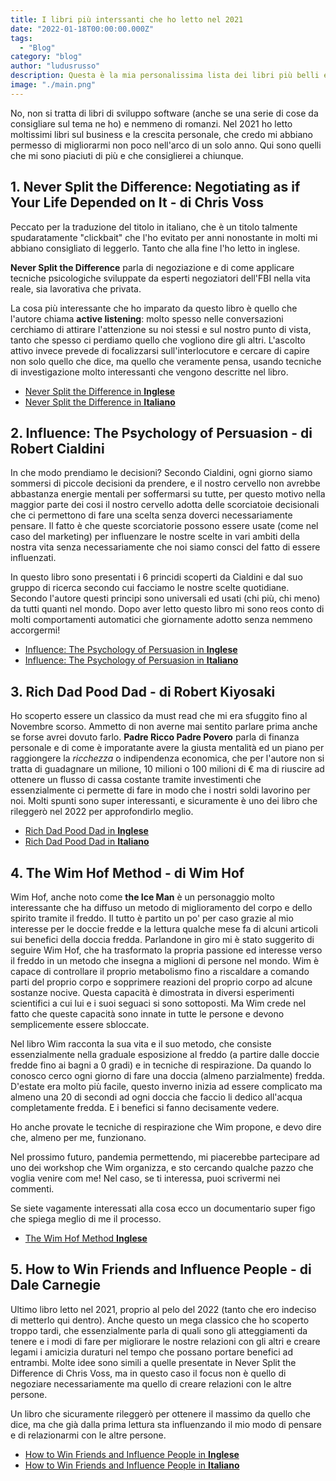 ```yaml
---
title: I libri più interssanti che ho letto nel 2021
date: "2022-01-18T00:00:00.000Z"
tags:
  - "Blog"
category: "blog"
author: "ludusrusso"
description: Questa è la mia personalissima lista dei libri più belli ed interessanti che ho letto nel 2021
image: "./main.png"
---
```


No, non si tratta di libri di sviluppo software (anche se una serie di cose da consigliare sul tema ne ho) e nemmeno di romanzi. Nel 2021 ho letto moltissimi libri sul business e la crescita personale, che credo mi abbiano
permesso di migliorarmi non poco nell'arco di un solo anno. Qui sono quelli che mi sono piaciuti di più e che
consiglierei a chiunque.

## 1. Never Split the Difference: Negotiating as if Your Life Depended on It - di Chris Voss

Peccato per la traduzione del titolo in italiano, che è un titolo talmente spudaratamente "clickbait" che l'ho evitato per anni nonostante in molti mi abbiano consigliato di leggerlo. Tanto che alla fine l'ho letto in inglese.

**Never Split the Difference** parla di negoziazione e di come applicare tecniche psicologiche sviluppate da esperti
negoziatori dell'FBI nella vita reale, sia lavorativa che privata.

La cosa più interessante che ho imparato da questo
libro è quello che l'autore chiama **active listening**: molto spesso nelle conversazioni cerchiamo di attirare l'attenzione
su noi stessi e sul nostro punto di vista, tanto che spesso ci perdiamo quello che vogliono dire gli altri. L'ascolto attivo invece prevede di focalizzarsi sull'interlocutore e cercare di capire non solo quello che dice, ma quello che veramente pensa, usando tecniche di investigazione molto interessanti che vengono descritte nel libro.

- [Never Split the Difference in **Inglese**](https://amzn.to/3nhspD9)
- [Never Split the Difference in **Italiano**](https://amzn.to/3HWdshA)

## 2. Influence: The Psychology of Persuasion - di Robert Cialdini

In che modo prendiamo le decisioni? Secondo Cialdini, ogni giorno siamo sommersi di piccole decisioni da prendere, e il
nostro cervello non avrebbe abbastanza energie mentali per soffermarsi su tutte, per questo motivo nella maggior parte dei cosi il nostro cervello adotta delle scorciatoie decisionali che ci permettono di fare una scelta senza doverci
necessariamente pensare. Il fatto è che queste scorciatorie possono essere usate (come nel caso del marketing) per influenzare le nostre scelte in vari ambiti della nostra vita senza necessariamente che noi siamo consci del fatto di
essere influenzati.

In questo libro sono presentati i 6 princidi scoperti da Cialdini e dal suo gruppo di ricerca secondo cui facciamo le nostre scelte quotidiane. Secondo l'autore questi principi sono universali ed usati (chi più, chi meno) da tutti quanti nel mondo. Dopo aver letto questo libro mi sono reos conto di molti comportamenti automatici che giornamente adotto senza nemmeno accorgermi!

- [Influence: The Psychology of Persuasion in **Inglese**](https://amzn.to/3GaLdeN)
- [Influence: The Psychology of Persuasion in **Italiano**](https://amzn.to/3r5Venb)

## 3. Rich Dad Pood Dad - di Robert Kiyosaki

Ho scoperto essere un classico da must read che mi era sfuggito fino al Novembre scorso. Ammetto di non averne mai sentito
parlare prima anche se forse avrei dovuto farlo. **Padre Ricco Padre Povero** parla di finanza personale e di come è imporatante avere la giusta mentalità ed un piano per raggiongere la _ricchezza_ o indipendenza economica, che per l'autore non si tratta di guadagnare un milione, 10 milioni o 100 milioni di € ma di riuscire ad ottenere un flusso di cassa costante tramite investimenti che essenzialmente ci permette di fare in modo che i nostri soldi lavorino per noi. Molti spunti sono super interessanti, e sicuramente è uno dei libro che rileggerò nel 2022 per approfondirlo meglio.

- [Rich Dad Pood Dad in **Inglese**](https://amzn.to/3GcaBRk)
- [Rich Dad Pood Dad in **Italiano**](https://amzn.to/3qhfkvm)

## 4. The Wim Hof Method - di Wim Hof

Wim Hof, anche noto come **the Ice Man** è un personaggio molto interessante che ha diffuso un metodo di miglioramento
del corpo e dello spirito tramite il freddo. Il tutto è partito un po' per caso grazie al mio interesse per le doccie fredde
e la lettura qualche mese fa di alcuni articoli sui benefici della doccia fredda. Parlandone in giro mi è stato suggerito di seguire Wim Hof, che ha trasformato la propria passione ed interesse verso il freddo in un metodo che insegna a miglioni di persone nel mondo. Wim è capace di controllare il proprio metabolismo fino a riscaldare a comando parti del proprio corpo e sopprimere reazioni del proprio corpo ad alcune sostanze nocive. Questa capacità è dimostrata in diversi esperimenti scientifici a cui lui e i suoi seguaci si sono sottoposti. Ma Wim crede nel fatto che queste capacità sono innate in tutte le persone e devono semplicemente essere sbloccate.

Nel libro Wim racconta la sua vita e il suo metodo, che consiste essenzialmente nella graduale esposizione al freddo (a partire dalle doccie fredde fino ai bagni a 0 gradi) e in tecniche di respirazione. Da quando lo conosco cerco ogni giorno di fare una doccia (almeno parzialmente) fredda. D'estate era molto più facile, questo inverno inizia ad essere complicato ma almeno una 20 di secondi ad ogni doccia che faccio li dedico all'acqua completamente fredda. E i benefici si fanno decisamente vedere.

Ho anche provate le tecniche di respirazione che Wim propone, e devo dire che, almeno per me, funzionano.

Nel prossimo futuro, pandemia permettendo, mi piacerebbe partecipare ad uno dei workshop che Wim organizza, e sto cercando qualche pazzo che voglia venire com me! Nel caso, se ti interessa, puoi scrivermi nei commenti.

Se siete vagamente interessati alla cosa ecco un documentario super figo che spiega meglio di me il processo.

<YouTube videoId="8cvhwquPqJ0" />

- [The Wim Hof Method **Inglese**](https://amzn.to/3HWpurh)

## 5. How to Win Friends and Influence People - di Dale Carnegie

Ultimo libro letto nel 2021, proprio al pelo del 2022 (tanto che ero indeciso di metterlo qui dentro). Anche questo un mega classico che ho scoperto troppo tardi, che essenzialmente parla di quali sono gli atteggiamenti da tenere e i modi di fare
per migliorare le nostre relazioni con gli altri e creare legami i amicizia duraturi nel tempo che possano portare benefici ad entrambi. Molte idee sono simili a quelle presentate in Never Split the Difference di Chris Voss, ma in questo caso il focus non è quello di negoziare necessariamente ma quello di creare relazioni con le altre persone.

Un libro che sicuramente rileggerò per ottenere il massimo da quello che dice, ma che già dalla prima lettura sta influenzando il mio modo di pensare e di relazionarmi con le altre persone.

- [How to Win Friends and Influence People in **Inglese**](https://amzn.to/3r8dEUs)
- [How to Win Friends and Influence People in **Italiano**](https://amzn.to/32ZDXUR)
